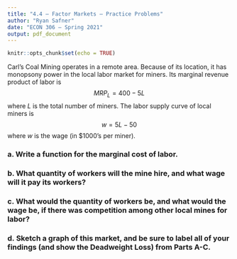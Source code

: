 ```yaml
---
title: "4.4 — Factor Markets — Practice Problems"
author: "Ryan Safner"
date: "ECON 306 — Spring 2021"
output: pdf_document
---
```


```r
knitr::opts_chunk$set(echo = TRUE)
```

Carl’s Coal Mining operates in a remote area. Because of its location, it has monopsony power in the local labor market for miners. Its marginal revenue product of labor is
$$MRP_L = 400-5L$$
where $L$ is the total number of miners. The labor supply curve of local miners is
$$w = 5L-50$$
where $w$ is the wage (in $1000's per miner).

### a. Write a function for the marginal cost of labor.

### b. What quantity of workers will the mine hire, and what wage will it pay its workers?

### c. What would the quantity of workers be, and what would the wage be, if there was competition among other local mines for labor?

### d. Sketch a graph of this market, and be sure to label all of your findings (and show the Deadweight Loss) from Parts A-C.